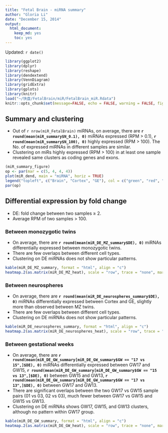 ```yaml
---
title: "Fetal Brain - miRNA summary"
author: "Gloria Li"
date: "December 15, 2014"
output:
  html_document:
    keep_md: yes
    toc: yes
---
```


Updated: `r date()`

```r
library(ggplot2)
library(dplyr)
library(reshape)
library(dendextend)
library(VennDiagram)
library(gridExtra)
library(gplots)
library(knitr)
load("~/快盘/FetalBrain/miR/FetalBrain_miR.Rdata")
knitr::opts_chunk$set(message=FALSE, echo = FALSE, warning = FALSE, fig.height = 12, fig.width = 12)
```

## Summary and clustering 

* Out of `r nrow(miR_FetalBrain)` miRNAs, on average, there are __`r round(mean(miR_summary$N_0.1), 0)`__ miRNAs expressed (RPM > 0.1), __`r round(mean(miR_summary$N_100), 0)`__ highly expressed (RPM > 100). The No. of expressed miRNAs in different samples are similar.       
* Clustering on miRs highly expressed (RPM > 100) in at least one sample revealed same clusters as coding genes and exons.    

```r
(miR_summary_figure)
op <- par(mar = c(5, 4, 4, 4))
plot(miR_dend, main = "miRNA", horiz = TRUE)
legend("topleft", c("Brain", "Cortex", "GE"), col = c("green", "red", "blue"), lwd = 8)
par(op)
```

## Differential expression by fold change 

* DE: fold change between two samples $\ge$ 2.     
* Average RPM of two samples > 100. 

### Between monozygotic twins  

* On average, there are __`r round(mean(miR_DE_MZ_summary$DE), 0)`__ miRNAs differentially expressed between monozygotic twins.   
* There are few overlaps between different cell types.      
* Clustering on DE miRNAs does not show particular patterns.        

```r
kable(miR_DE_MZ_summary, format = "html", align = "c")
heatmap.2(as.matrix(miR_DE_MZ_heat), scale = "row", trace = "none", margins = c(11, 6), keysize = 1, density.info = "none", col = bluered(256), key.title = "", key.xlab = "")
```

### Between neurospheres  

* On average, there are __`r round(mean(miR_DE_neurospheres_summary$DE), 0)`__ miRNAs differentially expressed between Cortex and GE, slightly more than observed between MZ twins.   
* There are few overlaps between different cell types.      
* Clustering on DE miRNAs does not show particular patterns.        

```r
kable(miR_DE_neurospheres_summary, format = "html", align = "c")
heatmap.2(as.matrix(miR_DE_neurospheres_heat), scale = "row", trace = "none", margins = c(11, 6), keysize = 1, density.info = "none", col = bluered(256), key.title = "", key.xlab = "")
```

### Between gestational weeks 

* On average, there are __`r round(mean(miR_DE_GW_summary[miR_DE_GW_summary$GW == "17 vs 15",]$DE), 0)`__ miRNAs differentially expressed between GW17 and GW15, __`r round(mean(miR_DE_GW_summary[miR_DE_GW_summary$GW == "15 vs 13",]$DE), 0)`__ between GW15 and GW13, __`r round(mean(miR_DE_GW_summary[miR_DE_GW_summary$GW == "17 vs 13",]$DE), 0)`__ between GW17 and GW13.   
* There are significant overlaps between the two GW17 vs GW15 sample pairs (01 vs 03, 02 vs 03), much fewer between GW17 vs GW15 and GW15 vs GW13.      
* Clustering on DE miRNAs shows GW17, GW15, and GW13 clusters, although no pattern within GW17 group.        

```r
kable(miR_DE_GW_summary, format = "html", align = "c")
heatmap.2(as.matrix(miR_DE_GW_heat), scale = "row", trace = "none", margins = c(11, 6), keysize = 1, density.info = "none", col = bluered(256), key.title = "", key.xlab = "")
```




